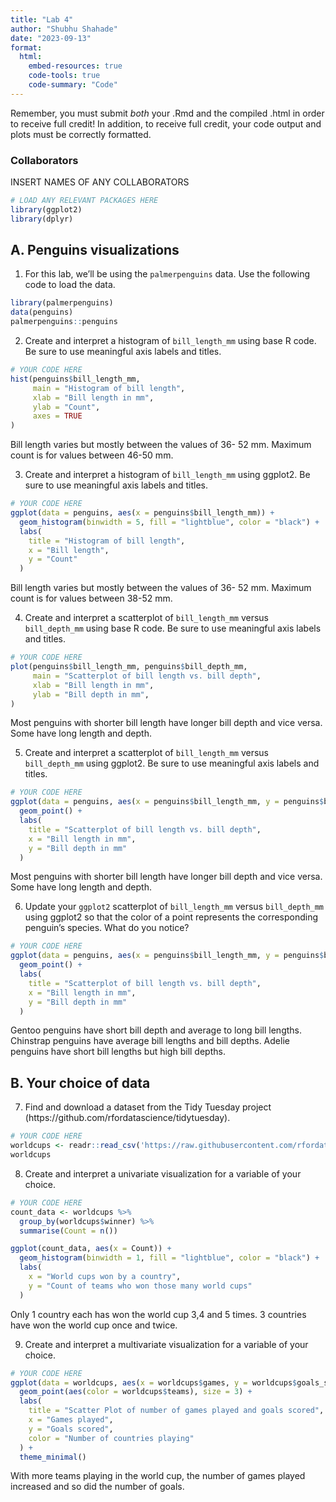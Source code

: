 ```yaml
---
title: "Lab 4"
author: "Shubhu Shahade"
date: "2023-09-13"
format: 
  html:
    embed-resources: true
    code-tools: true
    code-summary: "Code"
---
```


Remember, you must submit *both* your .Rmd and the compiled .html in order to receive full credit! In addition, to receive full credit, your code output and plots must be correctly formatted.

### Collaborators

INSERT NAMES OF ANY COLLABORATORS

```r
# LOAD ANY RELEVANT PACKAGES HERE
library(ggplot2)
library(dplyr)
```

## A. Penguins visualizations

1.  For this lab, we'll be using the `palmerpenguins` data. Use the following code to load the data.

```r
library(palmerpenguins)
data(penguins)
palmerpenguins::penguins
```

2.  Create and interpret a histogram of `bill_length_mm` using base R code. Be sure to use meaningful axis labels and titles.

```r
# YOUR CODE HERE
hist(penguins$bill_length_mm, 
     main = "Histogram of bill length",           
     xlab = "Bill length in mm",                    
     ylab = "Count",                   
     axes = TRUE                           
)
```

Bill length varies but mostly between the values of 36- 52 mm. Maximum count is for values between 46-50 mm. 

3.  Create and interpret a histogram of `bill_length_mm` using ggplot2. Be sure to use meaningful axis labels and titles.

```r
# YOUR CODE HERE
ggplot(data = penguins, aes(x = penguins$bill_length_mm)) +
  geom_histogram(binwidth = 5, fill = "lightblue", color = "black") +
  labs(
    title = "Histogram of bill length",
    x = "Bill length",
    y = "Count"
  ) 
```

Bill length varies but mostly between the values of 36- 52 mm. Maximum count is for values between 38-52 mm.

4.  Create and interpret a scatterplot of `bill_length_mm` versus `bill_depth_mm` using base R code. Be sure to use meaningful axis labels and titles.

```r
# YOUR CODE HERE
plot(penguins$bill_length_mm, penguins$bill_depth_mm, 
     main = "Scatterplot of bill length vs. bill depth",
     xlab = "Bill length in mm",            
     ylab = "Bill depth in mm",  
)
```

Most penguins with shorter bill length have longer bill depth and vice versa. Some have long length and depth.  

5. Create and interpret a scatterplot of `bill_length_mm` versus `bill_depth_mm` using ggplot2. Be sure to use meaningful axis labels and titles.

```r
# YOUR CODE HERE
ggplot(data = penguins, aes(x = penguins$bill_length_mm, y = penguins$bill_depth_mm)) +
  geom_point() +
  labs(
    title = "Scatterplot of bill length vs. bill depth",
    x = "Bill length in mm",
    y = "Bill depth in mm"
  ) 
```

Most penguins with shorter bill length have longer bill depth and vice versa. Some have long length and depth. 

6. Update your `ggplot2` scatterplot of `bill_length_mm` versus `bill_depth_mm` using ggplot2 so that the color of a point represents the corresponding penguin's species. What do you notice?

```r
# YOUR CODE HERE
ggplot(data = penguins, aes(x = penguins$bill_length_mm, y = penguins$bill_depth_mm, color = penguins$species)) +
  geom_point() +
  labs(
    title = "Scatterplot of bill length vs. bill depth",
    x = "Bill length in mm",
    y = "Bill depth in mm"
  ) 
```

Gentoo penguins have short bill depth and average to long bill lengths. Chinstrap penguins have average bill lengths and bill depths. Adelie penguins have short bill lengths but high bill depths. 

## B. Your choice of data

7. Find and download a dataset from the Tidy Tuesday project (https://github.com/rfordatascience/tidytuesday). 

```r
# YOUR CODE HERE
worldcups <- readr::read_csv('https://raw.githubusercontent.com/rfordatascience/tidytuesday/master/data/2022/2022-11-29/worldcups.csv')
worldcups
```

8. Create and interpret a univariate visualization for a variable of your choice. 

```r
# YOUR CODE HERE
count_data <- worldcups %>%
  group_by(worldcups$winner) %>%
  summarise(Count = n())

ggplot(count_data, aes(x = Count)) +
  geom_histogram(binwidth = 1, fill = "lightblue", color = "black") +
  labs(
    x = "World cups won by a country",
    y = "Count of teams who won those many world cups"
  )
```

Only 1 country each has won the world cup 3,4 and 5 times. 3 countries have won the world cup once and twice. 

9. Create and interpret a multivariate visualization for a variable of your choice. 

```r
# YOUR CODE HERE
ggplot(data = worldcups, aes(x = worldcups$games, y = worldcups$goals_scored)) +
  geom_point(aes(color = worldcups$teams), size = 3) +
  labs(
    title = "Scatter Plot of number of games played and goals scored",
    x = "Games played",
    y = "Goals scored",
    color = "Number of countries playing"
  ) +
  theme_minimal()
```

With more teams playing in the world cup, the number of games played increased and so did the number of goals. 